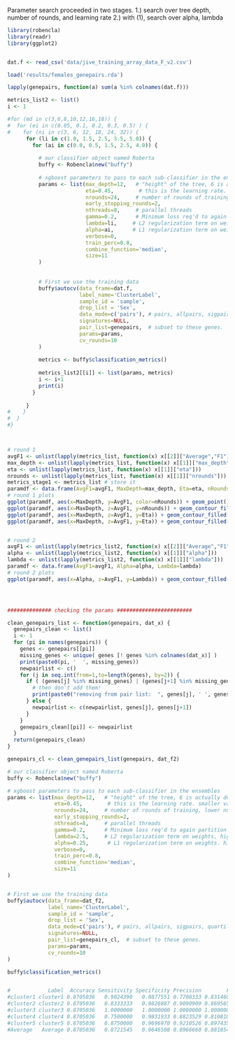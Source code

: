 

Parameter search proceeded in two stages.
1.) search over tree depth, number of rounds, and learning rate
2.) with (1), search over alpha, lambda


```r
library(robencla)
library(readr)
library(ggplot2)


dat.f <- read_csv('data/jive_training_array_data_F_v2.csv')

load('results/females_genepairs.rda')

lapply(genepairs, function(a) sum(a %in% colnames(dat.f)))

metrics_list2 <- list()
i <- 1

#for (md in c(3,6,8,10,12,16,18)) {
#  for (ei in c(0.05, 0.1, 0.2, 0.3, 0.5) ) {
#    for (ni in c(3, 6, 12, 18, 24, 32)) {
      for (li in c(1.0, 1.5, 2.5, 3.5, 5.0)) {
        for (ai in c(0.0, 0.5, 1.5, 2.5, 4.0)) {
          
          # our classifier object named Roberta
          buffy <- Robencla$new("buffy")
          
          # xgboost parameters to pass to each sub-classifier in the ensembles
          params <- list(max_depth=12,   # "height" of the tree, 6 is actually default. I think about 12 seems better.  (xgboost parameter)
                         eta=0.45,        # this is the learning rate. smaller values slow it down, more  conservative   (xgboost parameter)
                         nrounds=24,     # number of rounds of training, lower numbers less overfitting (potentially)  (xgboost parameter)
                         early_stopping_rounds=2,
                         nthreads=8,     # parallel threads
                         gamma=0.2,      # Minimum loss req'd to again partition a leaf node. higher number ~ more conservative (xgboost)
                         lambda=li,     # L2 regularization term on weights, higher number ~ more conservative (xgboost parameter)
                         alpha=ai,      # L1 regularization term on weights. higher number ~ more conservative (xgboost parameter)
                         verbose=0,
                         train_perc=0.8,
                         combine_function='median',
                         size=11
          )
          
          
          # First we use the training data
          buffy$autocv(data_frame=dat.f,
                       label_name='ClusterLabel',
                       sample_id = 'sample',
                       drop_list = 'Sex',
                       data_mode=c('pairs'), # pairs, allpairs, sigpairs, quartiles, tertiles, binarize, ranks, original #
                       signatures=NULL,
                       pair_list=genepairs,  # subset to these genes.
                       params=params,
                       cv_rounds=10
          )
          
          metrics <- buffy$classification_metrics()
          
          metrics_list2[[i]] <- list(params, metrics)
          i <- i+1
          print(i)
        }
        
      }
#    }
#  }
#}



# round 1
avgF1 <- unlist(lapply(metrics_list, function(x) x[[2]]["Average","F1"]))
max_depth <- unlist(lapply(metrics_list, function(x) x[[1]]["max_depth"]))
eta <- unlist(lapply(metrics_list, function(x) x[[1]]["eta"]))
nrounds <- unlist(lapply(metrics_list, function(x) x[[1]]["nrounds"]))
metrics_stage1 <- metrics_list # store it
paramdf <- data.frame(AvgF1=avgF1, MaxDepth=max_depth, Eta=eta, nRounds=nrounds)
# round 1 plots
ggplot(paramdf, aes(x=MaxDepth, y=AvgF1, color=nRounds)) + geom_point() 
ggplot(paramdf, aes(x=MaxDepth, z=AvgF1, y=nRounds)) + geom_contour_filled() 
ggplot(paramdf, aes(x=MaxDepth, z=AvgF1, y=Eta)) + geom_contour_filled() 
ggplot(paramdf, aes(x=MaxDepth, z=AvgF1, y=Eta)) + geom_contour_filled() 


# round 2
avgF1 <- unlist(lapply(metrics_list2, function(x) x[[2]]["Average","F1"]))
alpha <- unlist(lapply(metrics_list2, function(x) x[[1]]["alpha"]))
lambda <- unlist(lapply(metrics_list2, function(x) x[[1]]["lambda"]))
paramdf <- data.frame(AvgF1=avgF1, Alpha=alpha, Lambda=lambda)
# round 2 plots
ggplot(paramdf, aes(x=Alpha, z=AvgF1, y=Lambda)) + geom_contour_filled() 




############## checking the params ########################

clean_genepairs_list <- function(genepairs, dat_x) {
  genepairs_clean <- list()
  i <- 1
  for (pi in names(genepairs)) {
    genes <- genepairs[[pi]]
    missing_genes <- unique( genes [! genes %in% colnames(dat_x)] )
    print(paste0(pi, '  ', missing_genes))
    newpairlist <- c()
    for (j in seq.int(from=1,to=length(genes), by=2)) {
      if ( (genes[j] %in% missing_genes) | (genes[j+1] %in% missing_genes) ) {
        # then don't add them!
        print(paste0("removing from pair list:  ", genes[j], ' ', genes[j+1]))
      } else {
        newpairlist <- c(newpairlist, genes[j], genes[j+1])
      }
    }
    genepairs_clean[[pi]] <- newpairlist
  }
  return(genepairs_clean)
}

genepairs_cl <- clean_genepairs_list(genepairs, dat_f2)

# our classifier object named Roberta
buffy <- Robencla$new("buffy")

# xgboost parameters to pass to each sub-classifier in the ensembles
params <- list(max_depth=12,   # "height" of the tree, 6 is actually default. I think about 12 seems better.  (xgboost parameter)
               eta=0.45,        # this is the learning rate. smaller values slow it down, more  conservative   (xgboost parameter)
               nrounds=24,     # number of rounds of training, lower numbers less overfitting (potentially)  (xgboost parameter)
               early_stopping_rounds=2,
               nthreads=8,     # parallel threads
               gamma=0.2,      # Minimum loss req'd to again partition a leaf node. higher number ~ more conservative (xgboost)
               lambda=2.5,     # L2 regularization term on weights, higher number ~ more conservative (xgboost parameter)
               alpha=0.25,      # L1 regularization term on weights. higher number ~ more conservative (xgboost parameter)
               verbose=0,
               train_perc=0.8,
               combine_function='median',
               size=11
)


# First we use the training data
buffy$autocv(data_frame=dat_f2,
             label_name='ClusterLabel',
             sample_id = 'sample',
             drop_list = 'Sex',
             data_mode=c('pairs'), # pairs, allpairs, sigpairs, quartiles, tertiles, binarize, ranks, original #
             signatures=NULL,
             pair_list=genepairs_cl,  # subset to these genes.
             params=params,
             cv_rounds=10
)

buffy$classification_metrics()


#            Label  Accuracy Sensitivity Specificity Precision        F1
#cluster1 cluster1 0.8705036   0.9024390   0.8877551 0.7708333 0.8314607
#cluster2 cluster2 0.8705036   0.8333333   0.9826087 0.9090909 0.8695652
#cluster3 cluster3 0.8705036   1.0000000   1.0000000 1.0000000 1.0000000  ###
#cluster4 cluster4 0.8705036   0.7500000   0.9831933 0.8823529 0.8108108
#cluster5 cluster5 0.8705036   0.8750000   0.9696970 0.9210526 0.8974359
#Average   Average 0.8705036   0.8721545   0.9646508 0.8966660 0.8818545



```